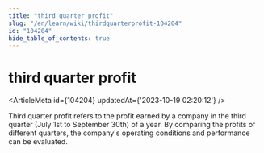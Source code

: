 ```yaml
---
title: "third quarter profit"
slug: "/en/learn/wiki/thirdquarterprofit-104204"
id: "104204"
hide_table_of_contents: true
---
```



<Breadcrumbs current="third quarter profit" />

# third quarter profit

<ArticleMeta id={104204} updatedAt={'2023-10-19 02:20:12'} />
<div className='border-solid border-b border-t-0 my-4 border-[var(--ifm-color-gray-300)]' />

Third quarter profit refers to the profit earned by a company in the third quarter (July 1st to September 30th) of a year. By comparing the profits of different quarters, the company's operating conditions and performance can be evaluated.
